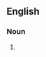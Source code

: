 {{also|Forehands}}

==English==

===Noun===
{{head|en|noun plural form}}

# {{plural of|forehand|lang=en}}